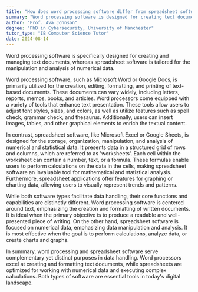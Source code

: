 ```yaml
---
title: "How does word processing software differ from spreadsheet software?"
summary: "Word processing software is designed for creating text documents, while spreadsheet software is for numerical data manipulation and analysis."
author: "Prof. Ava Johnson"
degree: "PhD in Cybersecurity, University of Manchester"
tutor_type: "IB Computer Science Tutor"
date: 2024-08-14
---
```


Word processing software is specifically designed for creating and managing text documents, whereas spreadsheet software is tailored for the manipulation and analysis of numerical data.

Word processing software, such as Microsoft Word or Google Docs, is primarily utilized for the creation, editing, formatting, and printing of text-based documents. These documents can vary widely, including letters, reports, memos, books, and articles. Word processors come equipped with a variety of tools that enhance text presentation. These tools allow users to adjust font styles, sizes, and colors, as well as utilize features such as spell check, grammar check, and thesaurus. Additionally, users can insert images, tables, and other graphical elements to enrich the textual content.

In contrast, spreadsheet software, like Microsoft Excel or Google Sheets, is designed for the storage, organization, manipulation, and analysis of numerical and statistical data. It presents data in a structured grid of rows and columns, which are referred to as 'worksheets'. Each cell within the worksheet can contain a number, text, or a formula. These formulas enable users to perform calculations on the data in the cells, making spreadsheet software an invaluable tool for mathematical and statistical analysis. Furthermore, spreadsheet applications offer features for graphing or charting data, allowing users to visually represent trends and patterns.

While both software types facilitate data handling, their core functions and capabilities are distinctly different. Word processing software is centered around text, emphasizing the creation and formatting of written documents. It is ideal when the primary objective is to produce a readable and well-presented piece of writing. On the other hand, spreadsheet software is focused on numerical data, emphasizing data manipulation and analysis. It is most effective when the goal is to perform calculations, analyze data, or create charts and graphs.

In summary, word processing and spreadsheet software serve complementary yet distinct purposes in data handling. Word processors excel at creating and formatting text documents, while spreadsheets are optimized for working with numerical data and executing complex calculations. Both types of software are essential tools in today's digital landscape.
    